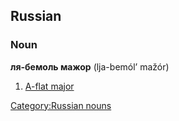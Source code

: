 ==Russian==
[[Category:Russian nouns]]
===Noun===
'''ля-бемоль мажор''' (lja-bemól’ mažór)

# [[A-flat major]]